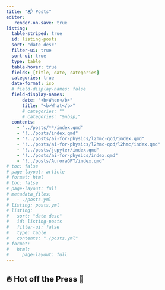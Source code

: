```yaml
---
title: "📬 Posts"
editor:
   render-on-save: true
listing:
  table-striped: true
  id: listing-posts
  sort: "date desc"
  filter-ui: true
  sort-ui: true
  type: table
  table-hover: true
  fields: [title, date, categories]
  categories: true
  date-format: iso
  # field-display-names: false
  field-display-names:
      date: "<b>When</b>"
      title: "<b>What</b>"
      # categories: ""
      # categories: "&nbsp;"
  contents:
    - "../posts/**/index.qmd"
    - "!../posts/index.qmd"
    - "!../posts/ai-for-physics/l2hmc-qcd/index.qmd"
    - "!../posts/ai-for-physics/l2hmc-qcd/l2hmc/index.qmd"
    - "!../posts/jupyter/index.qmd"
    - "!../posts/ai-for-physics/index.qmd"
    - "!../posts/AuroraGPT/index.qmd"
# toc: false
# page-layout: article
# format: html
# toc: false
# page-layout: full
# metadata_files:
#   - ./posts.yml
# listing: posts.yml
# listing:
#   sort: "date desc"
#   id: listing-posts
#   filter-ui: false
#   type: table
#   contents: "./posts.yml"
# format:
#   html:
#     page-layout: full
---
```


## 🔥 Hot off the Press 📰

:::: {.feature}

::: {#listing-posts}
:::

::::
